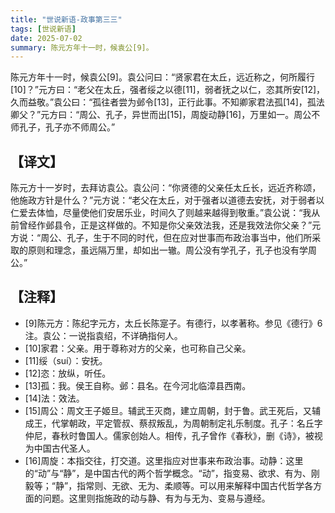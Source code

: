 ```yaml
---
title: "世说新语-政事第三三"
tags: [世说新语]
date: 2025-07-02
summary: 陈元方年十一时，候袁公[9]。
---
```


陈元方年十一时，候袁公[9]。袁公问曰：“贤家君在太丘，远近称之，何所履行[10]？”元方曰：“老父在太丘，强者绥之以德[11]，弱者抚之以仁，恣其所安[12]，久而益敬。”袁公曰：“孤往者尝为邺令[13]，正行此事。不知卿家君法孤[14]，孤法卿父？”元方曰：“周公、孔子，异世而出[15]，周旋动静[16]，万里如一。周公不师孔子，孔子亦不师周公。”

## 【译文】

陈元方十一岁时，去拜访袁公。袁公问：“你贤德的父亲任太丘长，远近齐称颂，他施政方针是什么？”元方说：“老父在太丘，对于强者以道德去安抚，对于弱者以仁爱去体恤，尽量使他们安居乐业，时间久了则越来越得到敬重。”袁公说：“我从前曾经作邺县令，正是这样做的。不知是你父亲效法我，还是我效法你父亲？”元方说：“周公、孔子，生于不同的时代，但在应对世事而布政治事当中，他们所采取的原则和理念，虽远隔万里，却如出一辙。周公没有学孔子，孔子也没有学周公。”

## 【注释】

- [9]陈元方：陈纪字元方，太丘长陈寔子。有德行，以孝著称。参见《德行》6注。袁公：一说指袁绍，不详确指何人。
- [10]家君：父亲。用于尊称对方的父亲，也可称自己父亲。
- [11]绥（suí）：安抚。
- [12]恣：放纵，听任。
- [13]孤：我。侯王自称。邺：县名。在今河北临漳县西南。
- [14]法：效法。
- [15]周公：周文王子姬旦。辅武王灭商，建立周朝，封于鲁。武王死后，又辅成王，代掌朝政，平定管叔、蔡叔叛乱，为周朝制定礼乐制度。孔子：名丘字仲尼，春秋时鲁国人。儒家创始人。相传，孔子曾作《春秋》，删《诗》，被视为中国古代圣人。
- [16]周旋：本指交往，打交道。这里指应对世事来布政治事。动静：这里的“动”与“静”，是中国古代的两个哲学概念。“动”，指变易、欲求、有为、刚毅等；“静”，指常则、无欲、无为、柔顺等。可以用来解释中国古代哲学各方面的问题。这里则指施政的动与静、有为与无为、变易与遵经。
